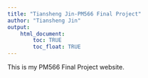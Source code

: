 ```yaml
---
title: "Tiansheng Jin-PM566 Final Project"
author: "Tiansheng Jin"
output: 
    html_document:
        toc: TRUE
        toc_float: TRUE
---
```


This is my PM566 Final Project website.


